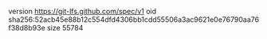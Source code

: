 version https://git-lfs.github.com/spec/v1
oid sha256:52acb45e88b12c554dfd4306bb1cdd55506a3ac9621e0e76790aa76f38d8b93e
size 55784
